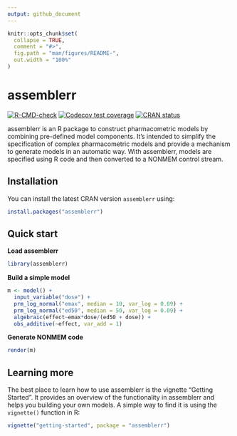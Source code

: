 ```yaml
---
output: github_document
---
```


<!-- README.md is generated from README.Rmd. Please edit that file -->

```r
knitr::opts_chunk$set(
  collapse = TRUE,
  comment = "#>",
  fig.path = "man/figures/README-",
  out.width = "100%"
)
```

# assemblerr

<!-- badges: start -->

[![R-CMD-check](https://github.com/UUPharmacometrics/assemblerr/workflows/R-CMD-check/badge.svg)](https://github.com/UUPharmacometrics/assemblerr/actions)
[![Codecov test coverage](https://codecov.io/gh/UUPharmacometrics/assemblerr/branch/master/graph/badge.svg)](https://app.codecov.io/gh/UUPharmacometrics/assemblerr?branch=master)
[![CRAN status](https://www.r-pkg.org/badges/version/assemblerr)](https://CRAN.R-project.org/package=assemblerr)
<!-- badges: end -->



assemblerr is an R package to construct pharmacometric models by combining pre-defined model components. It's intended to simplify the specification of complex pharmacometric models and provide a mechanism to generate models in an automatic way. With assemblerr, models are specified using R code and then converted to a NONMEM control stream.   

## Installation

You can install the latest CRAN version `assemblerr` using:

``` r
install.packages("assemblerr")
```

## Quick start

**Load assemblerr**

```r
library(assemblerr)
```

**Build a simple model**

```r
m <- model() +
  input_variable("dose") +
  prm_log_normal("emax", median = 10, var_log = 0.09) +
  prm_log_normal("ed50", median = 50, var_log = 0.09) +
  algebraic(effect~emax*dose/(ed50 + dose)) +
  obs_additive(~effect, var_add = 1)

```


**Generate NONMEM code**

```r
render(m) 
```


## Learning more

The best place to learn how to use assemblerr is the vignette "Getting Started". It provides an overview of the functionality in assemblerr and helps you building your own models. A simple way to find it is using the `vignette()` function in R: 

``` r
vignette("getting-started", package = "assemblerr")
```
